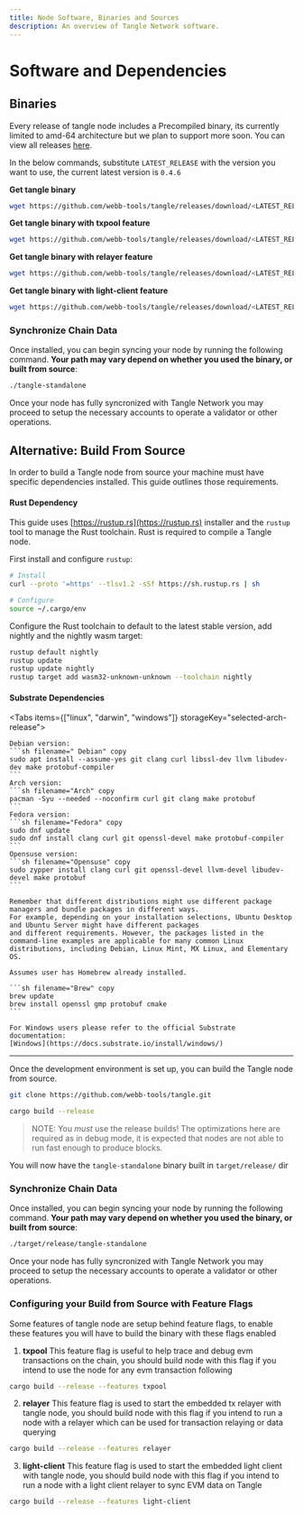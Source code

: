 ```yaml
---
title: Node Software, Binaries and Sources
description: An overview of Tangle Network software.
---
```



# Software and Dependencies

## Binaries

Every release of tangle node includes a Precompiled binary, its currently limited to amd-64 architecture but we plan to
support more soon. You can view all releases [here](https://github.com/webb-tools/tangle/releases).

In the below commands, substitute `LATEST_RELEASE` with the version you want to use, the current latest version is `0.4.6`

**Get tangle binary**

```sh filename="Get binary" copy
wget https://github.com/webb-tools/tangle/releases/download/<LATEST_RELEASE>/tangle-testnet-linux-amd64
```

**Get tangle binary with txpool feature**

```sh filename="Get binary txpool" copy
wget https://github.com/webb-tools/tangle/releases/download/<LATEST_RELEASE>/tangle-standalone-txpool-linux-amd64
```

**Get tangle binary with relayer feature**

```sh filename="Get binary relayer" copy
wget https://github.com/webb-tools/tangle/releases/download/<LATEST_RELEASE>/tangle-standalone-relayer-linux-amd64
```

**Get tangle binary with light-client feature**

```sh filename="Get binary light" copy
wget https://github.com/webb-tools/tangle/releases/download/<LATEST_RELEASE>/tangle-standalone-light-client-linux-amd64
```

### Synchronize Chain Data

Once installed, you can begin syncing your node by running the following command. **Your path may vary depend on whether you used the binary, or built from source**:

```sh filename="Syncing node" copy
./tangle-standalone
```

Once your node has fully syncronized with Tangle Network you may proceed to setup the
necessary accounts to operate a validator or other operations.

## Alternative: Build From Source

In order to build a Tangle node from source your machine must have specific dependencies installed. This guide
outlines those requirements.

#### Rust Dependency

This guide uses [https://rustup.rs](https://rustup.rs) installer and the `rustup` tool to manage the Rust toolchain. Rust is required to
compile a Tangle node.

First install and configure `rustup`:

```sh filename="Install Rust" copy
# Install
curl --proto '=https' --tlsv1.2 -sSf https://sh.rustup.rs | sh

# Configure
source ~/.cargo/env
```

Configure the Rust toolchain to default to the latest stable version, add nightly and the nightly wasm target:

```sh filename="Configure Rust" copy
rustup default nightly
rustup update
rustup update nightly
rustup target add wasm32-unknown-unknown --toolchain nightly
```

#### Substrate Dependencies

<Tabs items={["linux", "darwin", "windows"]} storageKey="selected-arch-release">
  <Tab>

    Debian version:
    ```sh filename=" Debian" copy
    sudo apt install --assume-yes git clang curl libssl-dev llvm libudev-dev make protobuf-compiler
    ```
    Arch version:
    ```sh filename="Arch" copy
    pacman -Syu --needed --noconfirm curl git clang make protobuf
    ```
    Fedora version:
    ```sh filename="Fedora" copy
    sudo dnf update
    sudo dnf install clang curl git openssl-devel make protobuf-compiler
    ```
    Opensuse version:
    ```sh filename="Opensuse" copy
    sudo zypper install clang curl git openssl-devel llvm-devel libudev-devel make protobuf
    ```

    Remember that different distributions might use different package managers and bundle packages in different ways.
    For example, depending on your installation selections, Ubuntu Desktop and Ubuntu Server might have different packages
    and different requirements. However, the packages listed in the command-line examples are applicable for many common Linux
    distributions, including Debian, Linux Mint, MX Linux, and Elementary OS.

  </Tab>
  <Tab>

    Assumes user has Homebrew already installed.

    ```sh filename="Brew" copy
    brew update
    brew install openssl gmp protobuf cmake
    ```

  </Tab>
  <Tab>

    For Windows users please refer to the official Substrate documentation:
    [Windows](https://docs.substrate.io/install/windows/)

  </Tab>
</Tabs>

---

Once the development environment is set up, you can build the Tangle node from source.

```sh filename="Clone repo" copy
git clone https://github.com/webb-tools/tangle.git
```

```sh filename="Build" copy
cargo build --release
```

> NOTE: You _must_ use the release builds! The optimizations here are required
> as in debug mode, it is expected that nodes are not able to run fast enough to produce blocks.

You will now have the `tangle-standalone` binary built in `target/release/` dir

### Synchronize Chain Data

Once installed, you can begin syncing your node by running the following command. **Your path may vary depend on whether you used the binary, or built from source**:

```sh filename="Syncing node" copy
./target/release/tangle-standalone
```

Once your node has fully syncronized with Tangle Network you may proceed to setup the
necessary accounts to operate a validator or other operations.

### Configuring your Build from Source with Feature Flags

Some features of tangle node are setup behind feature flags, to enable these features you will have to build the binary with these flags enabled

1. **txpool**
   This feature flag is useful to help trace and debug evm transactions on the chain, you should build node with this flag if you intend to use the node for any evm transaction following

```sh filename="Build txpool" copy
cargo build --release --features txpool
```

2. **relayer**
   This feature flag is used to start the embedded tx relayer with tangle node, you should build node with this flag if you intend to run a node with a relayer which can be used for transaction relaying or data querying

```sh filename="Build relayer" copy
cargo build --release --features relayer
```

3. **light-client**
   This feature flag is used to start the embedded light client with tangle node, you should build node with this flag if you intend to run a node with a light client relayer to sync EVM data on Tangle

```sh filename="Build light" copy
cargo build --release --features light-client
```
